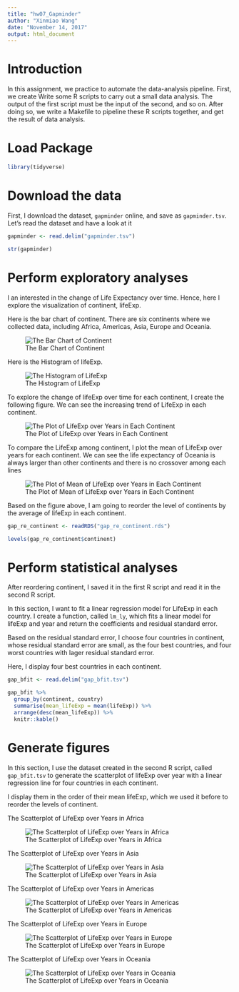```yaml
---
title: "hw07_Gapminder"
author: "Xinmiao Wang"
date: "November 14, 2017"
output: html_document
---
```


# Introduction

In this assignment, we practice to automate the data-analysis pipeline. 
First, we create Write some R scripts to carry out a small data analysis. The output of the first script must be the input of the second, and so on. After doing so, we write a Makefile to pipeline these R scripts together, and get the result of data analysis.

# Load Package
```r
library(tidyverse)
```


# Download the data

First, I download the dataset, `gapminder` online, and save as `gapminder.tsv`.
Let's read the dataset and have a look at it

```r
gapminder <- read.delim("gapminder.tsv")

str(gapminder)
```


# Perform exploratory analyses

I an interested in the change of Life Expectancy over time. Hence, here I explore the visualization of continent, lifeExp.

Here is the bar chart of continent. 
There are six continents where we collected data, including Africa, Americas, Asia, Europe and Oceania.

![The Bar Chart of Continent](barchart.png)

Here is the Histogram of lifeExp.

![The Histogram of LifeExp](histogram.png)

To explore the change of lifeExp over time for each continent, I create the following figure. We can see the increasing trend of LifeExp in each continent.

![The Plot of LifeExp over Years in Each Continent](timeplot_lifeExp.png)

To compare the LifeExp among continent, I plot the mean of LifeExp over years for each continent. We can see the life expectancy of Oceania is always larger than other continents and there is no crossover among each lines

![The Plot of Mean of LifeExp over Years in Each Continent](timeplot_meanLifeExp.png)

Based on the figure above, I am going to reorder the level of continents by the average of lifeExp in each continent. 

```r
gap_re_continent <- readRDS("gap_re_continent.rds")

levels(gap_re_continent$continent)
```


# Perform statistical analyses

After reordering continent, I saved it in the first R script and read it in the second R script. 

In this section, I want to fit a linear regression model for LifeExp in each country. I create a function, called `lm_ly`, which fits a linear model for lifeExp and year and return the coefficients and residual standard error. 

Based on the residual standard error, I choose four countries in continent, whose residual standard error are small, as the four best countries, and four worst countries with lager residual standard error.

Here, I display four best countries in each continent.
```r
gap_bfit <- read.delim("gap_bfit.tsv")

gap_bfit %>%
  group_by(continent, country)
  summarise(mean_lifeExp = mean(lifeExp)) %>% 
  arrange(desc(mean_lifeExp)) %>% 
  knitr::kable()

```


# Generate figures

In this section, I use the dataset created in the second R script, called `gap_bfit.tsv` to generate the scatterplot of lifeExp over year with a linear regression line for four countries in each continent.

I display them in the order of their mean lifeExp, which we used it before to reorder the levels of continent.

The Scatterplot of LifeExp over Years in Africa

![The Scatterplot of LifeExp over Years in Africa](Africa.png)

The Scatterplot of LifeExp over Years in Asia

![The Scatterplot of LifeExp over Years in Asia](Asia.png)

The Scatterplot of LifeExp over Years in Americas

![The Scatterplot of LifeExp over Years in Americas](Americas.png)

The Scatterplot of LifeExp over Years in Europe

![The Scatterplot of LifeExp over Years in Europe](Europe.png)

The Scatterplot of LifeExp over Years in Oceania

![The Scatterplot of LifeExp over Years in Oceania](Oceania.png)



